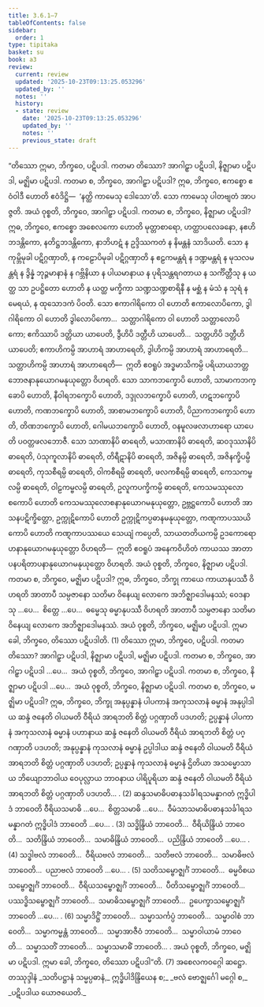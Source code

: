 ```yaml
---
title: 3.6.1–7
tableOfContents: false
sidebar:
  order: 1
type: tipitaka
basket: su
book: a3
review:
  current: review
  updated: '2025-10-23T09:13:25.053296'
  updated_by: ''
  notes: ''
  history:
  - state: review
    date: '2025-10-23T09:13:25.053296'
    updated_by: ''
    notes: ''
    previous_state: draft
---
```



<ReviewStatus review={frontmatter.review} showDetails={true} />

<HypothesisAnnotation frontmatter={frontmatter} />

<DynamicBreadcrumb />

<Division number="157–163" book="a3" e="ch" v="15">

<Paragraph number="1100" book="a3">
“တိဿော ဣမာ, ဘိက္ခဝေ, ပဋိပဒါ. ကတမာ တိဿော? အာဂါဠှာ ပဋိပဒါ, နိဇ္ဈာမာ ပဋိပဒါ, မဇ္ဈိမာ ပဋိပဒါ. ကတမာ စ, ဘိက္ခဝေ, အာဂါဠှာ ပဋိပဒါ? ဣဓ, ဘိက္ခဝေ, ဧကစ္စော ဧဝံဝါဒီ ဟောတိ ဧဝံဒိဋ္ဌိ—  ‘နတ္ထိ ကာမေသု ဒေါသော’တိ. သော ကာမေသု ပါတဗျတံ အာပဇ္ဇတိ. အယံ ဝုစ္စတိ, ဘိက္ခဝေ, အာဂါဠှာ ပဋိပဒါ.
</Paragraph>

<Paragraph number="1101" book="a3">
ကတမာ စ, ဘိက္ခဝေ, နိဇ္ဈာမာ ပဋိပဒါ? ဣဓ, ဘိက္ခဝေ, ဧကစ္စော အစေလကော ဟောတိ မုတ္တာစာရော, ဟတ္ထာပလေခနော, နဧဟိဘဒန္တိကော, နတိဋ္ဌဘဒန္တိကော, နာဘိဟဋံ န ဥဒ္ဒိဿကတံ န နိမန္တနံ သာဒိယတိ. သော န ကုမ္ဘိမုခါ ပဋိဂ္ဂဏှာတိ, န ကဠောပိမုခါ ပဋိဂ္ဂဏှာတိ န ဧဠကမန္တရံ န ဒဏ္ဍမန္တရံ န မုသလမန္တရံ န ဒွိန္နံ ဘုဉ္ဇမာနာနံ န ဂဗ္ဘိနိယာ န ပါယမာနာယ န ပုရိသန္တရဂတာယ န သင်္ကိတ္တီသု န ယတ္ထ သာ ဥပဋ္ဌိတော ဟောတိ န ယတ္ထ မက္ခိကာ သဏ္ဍသဏ္ဍစာရိနီ န မစ္ဆံ န မံသံ န သုရံ န မေရယံ, န ထုသောဒကံ ပိဝတိ. သော ဧကာဂါရိကော ဝါ ဟောတိ ဧကာလောပိကော, ဒွါဂါရိကော ဝါ ဟောတိ ဒွါလောပိကော…  သတ္တာဂါရိကော ဝါ ဟောတိ သတ္တာလောပိကော; ဧကိဿာပိ ဒတ္တိယာ ယာပေတိ, ဒွီဟိပိ ဒတ္တီဟိ ယာပေတိ…  သတ္တဟိပိ ဒတ္တီဟိ ယာပေတိ; ဧကာဟိကမ္ပိ အာဟာရံ အာဟာရေတိ, ဒွါဟိကမ္ပိ အာဟာရံ အာဟာရေတိ…  သတ္တာဟိကမ္ပိ အာဟာရံ အာဟာရေတိ—  ဣတိ ဧဝရူပံ အဒ္ဓမာသိကမ္ပိ ပရိယာယဘတ္တဘောဇနာနုယောဂမနုယုတ္တော ဝိဟရတိ.
</Paragraph>

<Paragraph number="1102" book="a3">
သော သာကဘက္ခောပိ ဟောတိ, သာမာကဘက္ခောပိ ဟောတိ, နီဝါရဘက္ခောပိ ဟောတိ, ဒဒ္ဒုလဘက္ခောပိ ဟောတိ, ဟဋဘက္ခောပိ ဟောတိ, ကဏဘက္ခောပိ ဟောတိ, အာစာမဘက္ခောပိ ဟောတိ, ပိညာကဘက္ခောပိ ဟောတိ, တိဏဘက္ခောပိ ဟောတိ, ဂေါမယဘက္ခောပိ ဟောတိ, ဝနမူလဖလာဟာရော ယာပေတိ ပဝတ္တဖလဘောဇီ.
</Paragraph>

<Paragraph number="1103" book="a3">
သော သာဏာနိပိ ဓာရေတိ, မသာဏာနိပိ ဓာရေတိ, ဆဝဒုဿာနိပိ ဓာရေတိ, ပံသုကူလာနိပိ ဓာရေတိ, တိရီဋာနိပိ ဓာရေတိ, အဇိနမ္ပိ ဓာရေတိ, အဇိနက္ခိပမ္ပိ ဓာရေတိ, ကုသစီရမ္ပိ ဓာရေတိ, ဝါကစီရမ္ပိ ဓာရေတိ, ဖလကစီရမ္ပိ ဓာရေတိ, ကေသကမ္ဗလမ္ပိ ဓာရေတိ, ဝါဠကမ္ဗလမ္ပိ ဓာရေတိ, ဥလူကပက္ခိကမ္ပိ ဓာရေတိ, ကေသမဿုလောစကောပိ ဟောတိ ကေသမဿုလောစနာနုယောဂမနုယုတ္တော, ဥဗ္ဘဋ္ဌကောပိ ဟောတိ အာသနပဋိက္ခိတ္တော, ဥက္ကုဋိကောပိ ဟောတိ ဥက္ကုဋိကပ္ပဓာနမနုယုတ္တော, ကဏ္ဋကာပဿယိကောပိ ဟောတိ ကဏ္ဋကာပဿယေ သေယျံ ကပ္ပေတိ, သာယတတိယကမ္ပိ ဥဒကောရောဟနာနုယောဂမနုယုတ္တော ဝိဟရတိ—  ဣတိ ဧဝရူပံ အနေကဝိဟိတံ ကာယဿ အာတာပနပရိတာပနာနုယောဂမနုယုတ္တော ဝိဟရတိ. အယံ ဝုစ္စတိ, ဘိက္ခဝေ, နိဇ္ဈာမာ ပဋိပဒါ.
</Paragraph>

<Paragraph number="1104" book="a3">
ကတမာ စ, ဘိက္ခဝေ, မဇ္ဈိမာ ပဋိပဒါ? ဣဓ, ဘိက္ခဝေ, ဘိက္ခု ကာယေ ကာယာနုပဿီ ဝိဟရတိ အာတာပီ သမ္ပဇာနော သတိမာ ဝိနေယျ လောကေ အဘိဇ္ဈာဒေါမနဿံ; ဝေဒနာသု …ပေ…  စိတ္တေ …ပေ…  ဓမ္မေသု ဓမ္မာနုပဿီ ဝိဟရတိ အာတာပီ သမ္ပဇာနော သတိမာ ဝိနေယျ လောကေ အဘိဇ္ဈာဒေါမနဿံ. အယံ ဝုစ္စတိ, ဘိက္ခဝေ, မဇ္ဈိမာ ပဋိပဒါ. ဣမာ ခေါ, ဘိက္ခဝေ, တိဿော ပဋိပဒါတိ. (1)
</Paragraph>

<Paragraph number="1105" book="a3">
တိဿော ဣမာ, ဘိက္ခဝေ, ပဋိပဒါ. ကတမာ တိဿော? အာဂါဠှာ ပဋိပဒါ, နိဇ္ဈာမာ ပဋိပဒါ, မဇ္ဈိမာ ပဋိပဒါ. ကတမာ စ, ဘိက္ခဝေ, အာဂါဠှာ ပဋိပဒါ …ပေ…  အယံ ဝုစ္စတိ, ဘိက္ခဝေ, အာဂါဠှာ ပဋိပဒါ.
</Paragraph>

<Paragraph number="1106" book="a3">
ကတမာ စ, ဘိက္ခဝေ, နိဇ္ဈာမာ ပဋိပဒါ …ပေ…  အယံ ဝုစ္စတိ, ဘိက္ခဝေ, နိဇ္ဈာမာ ပဋိပဒါ.
</Paragraph>

<Paragraph number="1107" book="a3">
ကတမာ စ, ဘိက္ခဝေ, မဇ္ဈိမာ ပဋိပဒါ? ဣဓ, ဘိက္ခဝေ, ဘိက္ခု အနုပ္ပန္နာနံ ပါပကာနံ အကုသလာနံ ဓမ္မာနံ အနုပ္ပါဒါယ ဆန္ဒံ ဇနေတိ ဝါယမတိ ဝီရိယံ အာရဘတိ စိတ္တံ ပဂ္ဂဏှာတိ ပဒဟတိ; ဥပ္ပန္နာနံ ပါပကာနံ အကုသလာနံ ဓမ္မာနံ ပဟာနာယ ဆန္ဒံ ဇနေတိ ဝါယမတိ ဝီရိယံ အာရဘတိ စိတ္တံ ပဂ္ဂဏှာတိ ပဒဟတိ; အနုပ္ပန္နာနံ ကုသလာနံ ဓမ္မာနံ ဥပ္ပါဒါယ ဆန္ဒံ ဇနေတိ ဝါယမတိ ဝီရိယံ အာရဘတိ စိတ္တံ ပဂ္ဂဏှာတိ ပဒဟတိ; ဥပ္ပန္နာနံ ကုသလာနံ ဓမ္မာနံ ဌိတိယာ အသမ္မောသာယ ဘိယျောဘာဝါယ ဝေပုလ္လာယ ဘာဝနာယ ပါရိပူရိယာ ဆန္ဒံ ဇနေတိ ဝါယမတိ ဝီရိယံ အာရဘတိ စိတ္တံ ပဂ္ဂဏှာတိ ပဒဟတိ… . (2)
</Paragraph>

<Paragraph number="1108" book="a3">
ဆန္ဒသမာဓိပဓာနသင်္ခါရသမန္နာဂတံ ဣဒ္ဓိပါဒံ ဘာဝေတိ ဝီရိယသမာဓိ …ပေ…  စိတ္တသမာဓိ …ပေ…  ဝီမံသာသမာဓိပဓာနသင်္ခါရသမန္နာဂတံ ဣဒ္ဓိပါဒံ ဘာဝေတိ …ပေ… . (3)
</Paragraph>

<Paragraph number="1109" book="a3">
သဒ္ဓိန္ဒြိယံ ဘာဝေတိ…  ဝီရိယိန္ဒြိယံ ဘာဝေတိ…  သတိန္ဒြိယံ ဘာဝေတိ…  သမာဓိန္ဒြိယံ ဘာဝေတိ…  ပညိန္ဒြိယံ ဘာဝေတိ …ပေ… . (4)
</Paragraph>

<Paragraph number="1110" book="a3">
သဒ္ဓါဗလံ ဘာဝေတိ…  ဝီရိယဗလံ ဘာဝေတိ…  သတိဗလံ ဘာဝေတိ…  သမာဓိဗလံ ဘာဝေတိ…  ပညာဗလံ ဘာဝေတိ …ပေ… . (5)
</Paragraph>

<Paragraph number="1111" book="a3">
သတိသမ္ဗောဇ္ဈင်္ဂံ ဘာဝေတိ…  ဓမ္မဝိစယသမ္ဗောဇ္ဈင်္ဂံ ဘာဝေတိ…  ဝီရိယသမ္ဗောဇ္ဈင်္ဂံ ဘာဝေတိ…  ပီတိသမ္ဗောဇ္ဈင်္ဂံ ဘာဝေတိ…  ပဿဒ္ဓိသမ္ဗောဇ္ဈင်္ဂံ ဘာဝေတိ…  သမာဓိသမ္ဗောဇ္ဈင်္ဂံ ဘာဝေတိ…  ဥပေက္ခာသမ္ဗောဇ္ဈင်္ဂံ ဘာဝေတိ …ပေ… . (6)
</Paragraph>

<Paragraph number="1112" book="a3">
သမ္မာဒိဋ္ဌိံ ဘာဝေတိ…  သမ္မာသင်္ကပ္ပံ ဘာဝေတိ…  သမ္မာဝါစံ ဘာဝေတိ…  သမ္မာကမ္မန္တံ ဘာဝေတိ…  သမ္မာအာဇီဝံ ဘာဝေတိ…  သမ္မာဝါယာမံ ဘာဝေတိ…  သမ္မာသတိံ ဘာဝေတိ…  သမ္မာသမာဓိံ ဘာဝေတိ… . အယံ ဝုစ္စတိ, ဘိက္ခဝေ, မဇ္ဈိမာ ပဋိပဒါ. ဣမာ ခေါ, ဘိက္ခဝေ, တိဿော ပဋိပဒါ”တိ. (7)

</Paragraph>
</Division>

<Paragraph number="1113" type="center" book="a3">
အစေလကဝဂ္ဂေါ ဆဋ္ဌော.



</Paragraph>

<Paragraph number="1114" type="center" book="a3">
တဿုဒ္ဒါနံ


</Paragraph>

<Paragraph number="1115" type="verses" book="a3">
_သတိပဋ္ဌာနံ သမ္မပ္ပဓာနံ,_  
ဣဒ္ဓိပါဒိန္ဒြိယေန စ;_  
_ဗလံ ဗောဇ္ဈင်္ဂေါ မဂ္ဂေါ စ,_  
_ပဋိပဒါယ ယောဇယေတိ._
</Paragraph>